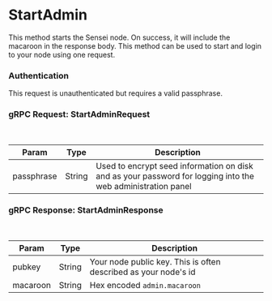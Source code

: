 # StartAdmin

This method starts the Sensei node. On success, it will include the macaroon in the response body. This method can be used to start and login to your node using one request.

### Authentication

This request is unauthenticated but requires a valid passphrase.

### gRPC Request: StartAdminRequest

<br/>

| Param | Type | Description |
| ----- | ---- | ----------- |
| passphrase | String | Used to encrypt seed information on disk and as your password for logging into the web administration panel |

### gRPC Response: StartAdminResponse

<br />

| Param | Type | Description |
| ----- | ---- | ----------- |
| pubkey | String | Your node public key.  This is often described as your node's id |
| macaroon | String | Hex encoded `admin.macaroon` |
